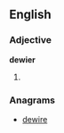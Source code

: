 ==English==

===Adjective===
'''dewier'''

# {{comparative of|dewy}}

===Anagrams===
* [[dewire#English|dewire]]